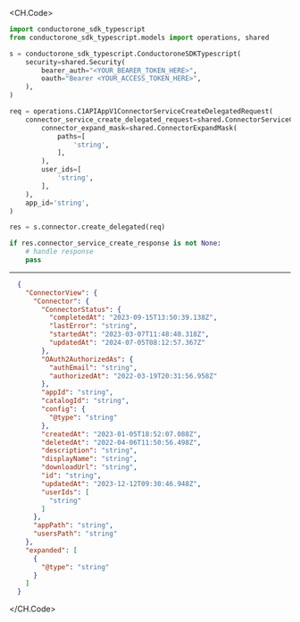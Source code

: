 
<CH.Code>
```python CreateDelegated.py
import conductorone_sdk_typescript
from conductorone_sdk_typescript.models import operations, shared

s = conductorone_sdk_typescript.ConductoroneSDKTypescript(
    security=shared.Security(
        bearer_auth="<YOUR_BEARER_TOKEN_HERE>",
        oauth="Bearer <YOUR_ACCESS_TOKEN_HERE>",
    ),
)

req = operations.C1APIAppV1ConnectorServiceCreateDelegatedRequest(
    connector_service_create_delegated_request=shared.ConnectorServiceCreateDelegatedRequest(
        connector_expand_mask=shared.ConnectorExpandMask(
            paths=[
                'string',
            ],
        ),
        user_ids=[
            'string',
        ],
    ),
    app_id='string',
)

res = s.connector.create_delegated(req)

if res.connector_service_create_response is not None:
    # handle response
    pass
```
---

```json Example Response
  {
    "ConnectorView": {
      "Connector": {
        "ConnectorStatus": {
          "completedAt": "2023-09-15T13:50:39.138Z",
          "lastError": "string",
          "startedAt": "2023-03-07T11:48:40.318Z",
          "updatedAt": "2024-07-05T08:12:57.367Z"
        },
        "OAuth2AuthorizedAs": {
          "authEmail": "string",
          "authorizedAt": "2022-03-19T20:31:56.958Z"
        },
        "appId": "string",
        "catalogId": "string",
        "config": {
          "@type": "string"
        },
        "createdAt": "2023-01-05T18:52:07.088Z",
        "deletedAt": "2022-04-06T11:50:56.498Z",
        "description": "string",
        "displayName": "string",
        "downloadUrl": "string",
        "id": "string",
        "updatedAt": "2023-12-12T09:30:46.948Z",
        "userIds": [
          "string"
        ]
      },
      "appPath": "string",
      "usersPath": "string"
    },
    "expanded": [
      {
        "@type": "string"
      }
    ]
  }
```
</CH.Code>
